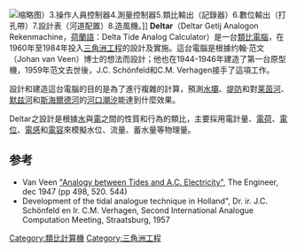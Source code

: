 {{Rough translation|time=2021-05-02T14:19:09+00:00}}
[[File:Beschrijving_van_de_Deltar.jpg|缩略图]]）3.操作人員控制器4.測量控制器5.類比輸出（記錄器）6.數位輸出（打孔帶）7.設計表（河道配置）8.造風機。]]
'''Deltar'''（Deltar Getij Analogon Rekenmachine，[[荷蘭語|荷蘭語]]：Delta Tide Analog Calculator）是一台[[模拟计算机|類比電腦]]，在1960年至1984年投入[[三角洲工程|三角洲工程]]的設計及實施。這台電腦是根據约翰·范文（Johan van Veen）博士的想法而設計；他也在1944-1946年建造了第一台原型機，1959年范文去世後，J.C. Schönfeld和C.M. Verhagen接手了這項工作。

設計和建造這台電腦的目的是為了進行複雜的計算，預測[[水坝|水壩]]、[[堤|堤防]]和{{le|風暴大潮的屏障|Floodgate}}對[[莱茵河|莱茵河]]、[[默兹河|默兹河]]和[[斯海尔德河|斯海爾德河]]的[[河口灣|河口]][[潮汐|潮汐]]能達到什麼效果。

Deltar之設計是根據[[水|水]]與[[電|電]]之間的性質和行為的類比，主要採用電計量、[[電荷|電荷]]、[[電勢|電位]]、[[電感|電感]]和[[電容|電容]]來模擬水位、流量、蓄水量等物理量。

== 参考 ==

* Van Veen [http://resolver.tudelft.nl/uuid:e66ed3f0-a349-44a7-b548-ccb6785aba70 "Analogy between Tides and A.C. Electricity"], The Engineer, dec 1947 (pp 498, 520. 544)
* Development of the tidal analogue technique in Holland", Dr. ir. J.C. Schönfeld en Ir. C.M. Verhagen, Second International Analogue Computation Meeting, Straatsburg, 1957

[[Category:類比計算機|Category:類比計算機]]
[[Category:三角洲工程|Category:三角洲工程]]